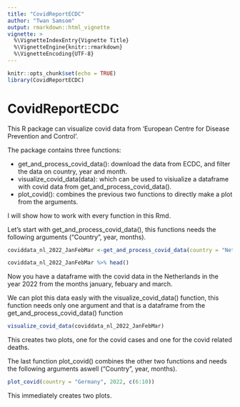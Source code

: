 ```yaml
---
title: "CovidReportECDC"
author: "Twan Samsom"
output: rmarkdown::html_vignette
vignette: >
  %\VignetteIndexEntry{Vignette Title}
  %\VignetteEngine{knitr::rmarkdown}
  %\VignetteEncoding{UTF-8}
---
```


```r
knitr::opts_chunk$set(echo = TRUE)
library(CovidReportECDC)
```

# CovidReportECDC
This R package can visualize covid data from 'European Centre for Disease Prevention and Control'.

The package contains three functions:
 
 - get_and_process_covid_data(): download the data from ECDC, and filter the data on country, year and month. 
 - visualize_covid_data(data): which can be used to visiualize a dataframe with covid data from get_and_process_covid_data().
 - plot_covid(): combines the previous two functions to directly make a plot from the arguments.
 
I will show how to work with every function in this Rmd.

Let's start with get_and_process_covid_data(), this functions needs the following arguments ("Country", year, months).
```r
coviddata_nl_2022_JanFebMar <-get_and_process_covid_data(country = "Netherlands", 2022, c(1,2,3) )  

coviddata_nl_2022_JanFebMar %>% head()
```
Now you have a dataframe with the covid data in the Netherlands in the year 2022 from the months january, febuary and march.

We can plot this data easly with the visualize_covid_data() function, this function needs only one argument and that is a dataframe from the get_and_process_covid_data() function

```r
visualize_covid_data(coviddata_nl_2022_JanFebMar)
```

This creates two plots, one for the covid cases and one for the covid related deaths.

The last function plot_covid() combines the other two functions and needs the following arguments aswell ("Country", year, months).

```r

plot_covid(country = "Germany", 2022, c(6:10))

```

This immediately creates two plots.
